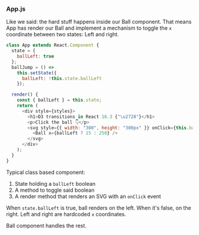 ### App.js

Like we said: the hard stuff happens inside our Ball component. That means App
has render our Ball and implement a mechanism to toggle the `x` coordinate
between two states: Left and right.

```javascript
class App extends React.Component {
  state = {
    ballLeft: true
  };
  ballJump = () =>
    this.setState({
      ballLeft: !this.state.ballLeft
    });

  render() {
    const { ballLeft } = this.state;
    return (
      <div style={styles}>
        <h1>D3 transitions in React 16.3 {"\u2728"}</h1>
        <p>Click the ball 👇</p>
        <svg style={{ width: "300", height: "300px" }} onClick={this.ballJump}>
          <Ball x={ballLeft ? 15 : 250} />
        </svg>
      </div>
    );
  }
}
```

Typical class based component:

1. State holding a `ballLeft` boolean
2. A method to toggle said boolean
3. A render method that renders an SVG with an `onClick` event

When `state.ballLeft` is true, ball renders on the left. When it's false, on
the right. Left and right are hardcoded `x` coordinates.

Ball component handles the rest.